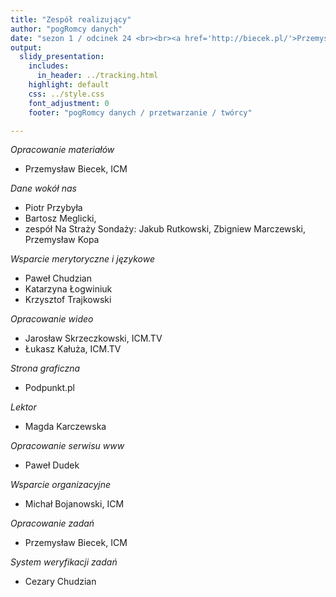 ```yaml
---
title: "Zespół realizujący"
author: "pogRomcy danych"
date: "sezon 1 / odcinek 24 <br><br><a href='http://biecek.pl/'>Przemysław Biecek @ Uniwersytet Warszawski</a><br><br>Naciśnij `A` by zamienić slajdy na ciągły tekst. <br> Naciśnij `T` by wyświetlić spis treści."
output:
  slidy_presentation:
    includes:
      in_header: ../tracking.html
    highlight: default
    css: ../style.css
    font_adjustment: 0
    footer: "pogRomcy danych / przetwarzanie / twórcy"

---
```


*Opracowanie materiałów*

* Przemysław Biecek, ICM

*Dane wokół nas*

* Piotr Przybyła
* Bartosz Meglicki, 
* zespół Na Straży Sondaży: Jakub Rutkowski, Zbigniew Marczewski, Przemysław Kopa
 
*Wsparcie merytoryczne i językowe*

* Paweł Chudzian
* Katarzyna Łogwiniuk
* Krzysztof Trajkowski

*Opracowanie wideo*

* Jarosław Skrzeczkowski, ICM.TV
* Łukasz Kałuża, ICM.TV

*Strona graficzna*

* Podpunkt.pl

*Lektor*

* Magda Karczewska

*Opracowanie serwisu www*

* Paweł Dudek

*Wsparcie organizacyjne*

* Michał Bojanowski, ICM

*Opracowanie zadań*

* Przemysław Biecek, ICM

*System weryfikacji zadań*

* Cezary Chudzian
